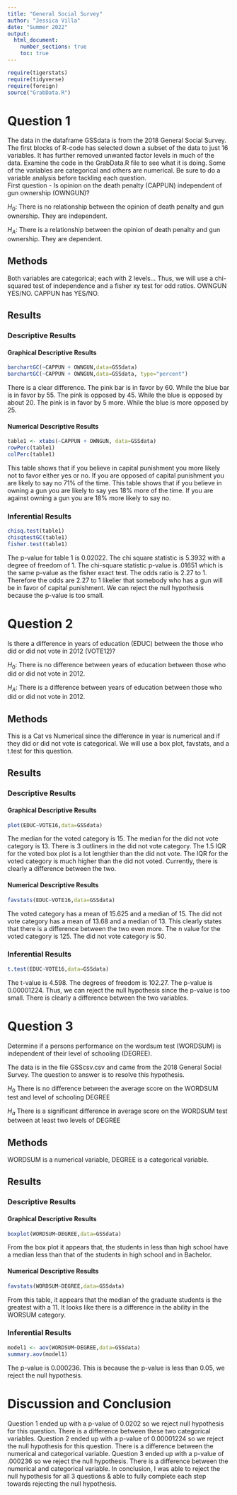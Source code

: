 ```yaml
---
title: "General Social Survey"
author: "Jessica Villa" 
date: "Summer 2022" 
output: 
  html_document:
    number_sections: true
    toc: true
---
```



```r
require(tigerstats)
require(tidyverse)
require(foreign)
source("GrabData.R")
```




#  Question 1

<!--In this section you explain what you are trying to show.  Where did the data come from?  What is the research or other question you are trying to answer?!-->

The data in the dataframe GSSdata is from the 2018 General Social Survey. The first blocks of R-code has selected down a subset of the data to just 16 variables. It has further removed unwanted factor levels in much of the data. Examine the code in the GrabData.R file to see what it is doing. Some of the variables are categorical and others are numerical. Be sure to do a variable analysis before tackling each question.  
First question - Is opinion on the death penalty (CAPPUN) independent of gun ownership (OWNGUN)?

$H_0$: There is no relationship between the opinion of death penalty and gun ownership. They are independent.

$H_A$: There is a relationship between the opinion of death penalty and gun ownership. They are dependent.

## Methods

<!--Decide on your methods:  use "variable analysis" or other appropriate descriptors.  Make sure to choose at least one graphical method and at least one numerical method.!-->

Both variables are categorical; each with 2 levels... Thus, we will use a chi-squared  test of independence and a fisher xy test for odd ratios. OWNGUN YES/NO. CAPPUN has YES/NO. 

## Results

<!--Divide this section into two sub-sections:  One for your descriptive  results and one for your inferential results.!-->

### Descriptive Results

#### Graphical Descriptive Results

<!--Graphical results here.  Make sure to show your code.  Provide appropriate labels for axes, giving units if possible, and provide a good title for the graph, too.  Use the graphical results to describe the patterns if any that exist in the data as focused toward the research question!-->

```r
barchartGC(~CAPPUN + OWNGUN,data=GSSdata)
barchartGC(~CAPPUN + OWNGUN,data=GSSdata, type="percent")

```

There is a clear difference. The pink bar is in favor by 60. While the blue bar is in favor by 55. The pink is opposed by 45. While the blue is opposed by about 20. The pink is in favor by 5 more. While the blue is more opposed by 25. 

#### Numerical Descriptive Results

<!--Numerical results go here. Use the numerical results to describe the patterns if any that exist in the data as focused toward the research question!-->

```r
table1 <- xtabs(~CAPPUN + OWNGUN, data=GSSdata)
rowPerc(table1)
colPerc(table1)
```

This table shows that if you believe in capital punishment you more likely not to favor either yes or no.  If you are opposed of capital punishment you are likely to say no 71% of the time. This table shows that if you believe in owning a gun you are likely to say yes 18% more of the time. If you are against owning a gun you are 18% more likely to say no. 

### Inferential Results

<!--State hypothesis clearly.  Make sure your discussion of the inferential test covers all the aspects that the test output produces, such as test statistic, p-value etc.  Make a decision about the null hypothesis, explain the assumptions on which the selected test/procedure was based, and why the chosen procedure satisfys the assumptions and is appropriate to answer the research question!-->

```r
chisq.test(table1)
chisqtestGC(table1)
fisher.test(table1)
```

The p-value for table 1 is 0.02022. The chi square statistic is 5.3932 with a degree of freedom of 1. The chi-square statistic p-value is .01651 which is the same p-value as the fisher exact test. The odds ratio is 2.27 to 1. Therefore the odds are 2.27 to 1 likelier that somebody who has a gun will be in favor of capital punishment. We can reject the null hypothesis because the p-value is too small. 

# Question 2

<!--In this section you explain what you are trying to show.  Where did the data come from?  What is the research or other question you are trying to answer?!-->

Is there a difference in years of education (EDUC) between the those who did or did not vote in 2012 (VOTE12)?

$H_0$: There is no difference between years of education between those who did or did not vote in 2012.

$H_A$: There is a difference between years of education between those who did or did not vote in 2012.

## Methods

This is a Cat vs Numerical since the difference in year is numerical and if they did or did not vote is categorical. We will use a box plot, favstats, and a t.test for this question. 

<!--Decide on your methods:  use "variable analysis" or other appropriate descriptors.  Make sure to choose at least one graphical method and at least one numerical method.!-->

## Results

<!--Divide this section into two sub-sections:  One for your descriptive  results and one for your inferential results.!-->

### Descriptive Results

#### Graphical Descriptive Results

```r
plot(EDUC~VOTE16,data=GSSdata)
```

The  median for the voted category is 15. The median for the did not vote category is 13. There is 3 outliners in the did not vote category. The 1.5 IQR for the voted box plot is a lot lengthier than the did not vote. The IQR for the voted category is much higher than the did not voted. Currently, there is clearly a difference between the two.  

<!--Graphical results here.  Make sure to show your code.  Provide appropriate labels for axes, giving units if possible, and provide a good title for the graph, too.  Use the graphical results to describe the patterns if any that exist in the data as focused toward the research question!-->

#### Numerical Descriptive Results

```r
favstats(EDUC~VOTE16,data=GSSdata)
```

The voted category has a mean of 15.625 and a median of 15. The did not vote category has a mean of 13.68 and a median of 13. This clearly states that there is a difference between the two even more. The n value for the voted category is 125. The did not vote category is 50. 

<!--Numerical results go here. Use the numerical results to describe the patterns if any that exist in the data as focused toward the research question!-->

### Inferential Results

```r
t.test(EDUC~VOTE16,data=GSSdata)
```

The t-value is 4.598. The degrees of freedom is 102.27. The p-value is 0.00001224. Thus, we can reject the null hypothesis since the p-value is too small. There is clearly a difference between the two variables. 

<!--State hypothesis clearly.  Make sure your discussion of the inferential test covers all the aspects that the test output produces, such as test statistic, p-value etc.  Make a decision about the null hypothesis, explain the assumptions on which the selected test/procedure was based, and why the chosen procedure satisfys the assumptions and is appropriate to answer the research question!-->

#  Question 3

<!--In this section you explain what you are trying to show.  Where did the data come from?  What is the research or other question you are trying to answer?!-->

Determine if a persons performance on the wordsum test (WORDSUM) is independent of their level of schooling (DEGREE).

The data is in the file GSScsv.csv and came from the 2018 General Social Survey.  The question to answer is to resolve this hypothesis.

$H_0$ There is no difference between the average score on the WORDSUM test and level of schooling DEGREE

$H_a$ There is a significant difference in average score on the WORDSUM test between at least two levels of DEGREE  

## Methods

<!--Decide on your methods:  use "variable analysis" or other appropriate descriptors.  Make sure to choose at least one graphical method and at least one numerical method.!-->

WORDSUM is a numerical variable, DEGREE is a categorical variable. 

## Results

<!--Divide this section into two sub-sections:  One for your descriptive  results and one for your inferential results.!-->

### Descriptive Results

#### Graphical Descriptive Results

```r
boxplot(WORDSUM~DEGREE,data=GSSdata)
```

From the box plot it appears that, the students in less than high school have a median less than that of the students in high school and in Bachelor.


<!--Graphical results here.  Make sure to show your code.  Provide appropriate labels for axes, giving units if possible, and provide a good title for the graph, too.  Use the graphical results to describe the patterns if any that exist in the data as focused toward the research question!-->

#### Numerical Descriptive Results

<!--Numerical results go here. Use the numerical results to describe the patterns if any that exist in the data as focused toward the research question!-->

```r
favstats(WORDSUM~DEGREE,data=GSSdata)
```

From this table, it appears that the median of the graduate students is the greatest with a 11. It looks like there is a difference in the ability in the WORSUM category. 

### Inferential Results

<!--State hypothesis clearly.  Make sure your discussion of the inferential test covers all the aspects that the test output produces, such as test statistic, p-value etc.  Make a decision about the null hypothesis, explain the assumptions on which the selected test/procedure was based, and why the chosen procedure satisfys the assumptions and is appropriate to answer the research question!-->

```r
model1 <- aov(WORDSUM~DEGREE,data=GSSdata)
summary.aov(model1)
```
The p-value is 0.000236. This is because the p-value is less than 0.05, we reject the null hypothesis.  

# Discussion and Conclusion

<!--Discussion and conclusion here.  If you found a relationship be sure to consider whether the relationship occurs because one of the variavbles causes the other, or whether they perhasps are related for some other reason.  Watch the chapter 6 videos from the GeorgeTown videos collection.!-->

Question 1 ended up with a p-value of 0.0202 so we reject null hypothesis for this question. There is a difference between these two categorical variables. Question 2 ended up with a p-value of 0.00001224 so we reject the null hypothesis for this question. There is a difference between the numerical and categorical variable. Question 3 ended up with a p-value of .000236 so we reject the null hypothesis. There is a difference between the numerical and categorical variable. In conclusion, I was able to reject the null
hypothesis for all 3 questions & able to fully complete each step towards rejecting the null hypothesis.
